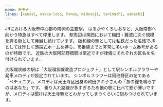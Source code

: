 ```yaml
---
name: 天王寺
lines: [kansai, osaka-loop, hanwa, midosuji, tanimachi, uemachi]
---
```



JRにおける大阪市中心部の南側の主要駅。
はるかやくろしおなど、大阪南部へ向かう特急はすべて停車します。
駅周辺は関西において梅田・難波に次ぐ規模を誇る街として発展し続けています。
阪和線の駅としては私鉄だった名残でJRとしては珍しく頭端式ホームを持ち、18番線までと非常に多いホーム番号があるのが特徴です。
近鉄の<AutoStationLink slug="osaka-abenobashi">大阪阿部野橋駅</AutoStationLink>は至近ですが律儀にそれぞれの区名を名付けられています。

大阪環状線の駅は「大阪環状線改造プロジェクト」として駅シンボルフラワーや発車メロディが設定されています。
シンボルフラワーは阿倍野区の花である「ペチュニア」、メロディは天王寺区出身の和田アキ子さんの「あの鐘を鳴らすのはあなた」です。
乗り入れ路線が多すぎるため他の駅に比べて影が薄いですが、メロディは聞けば天王寺駅だとわかってしまうくらいに刻みつけられています。
